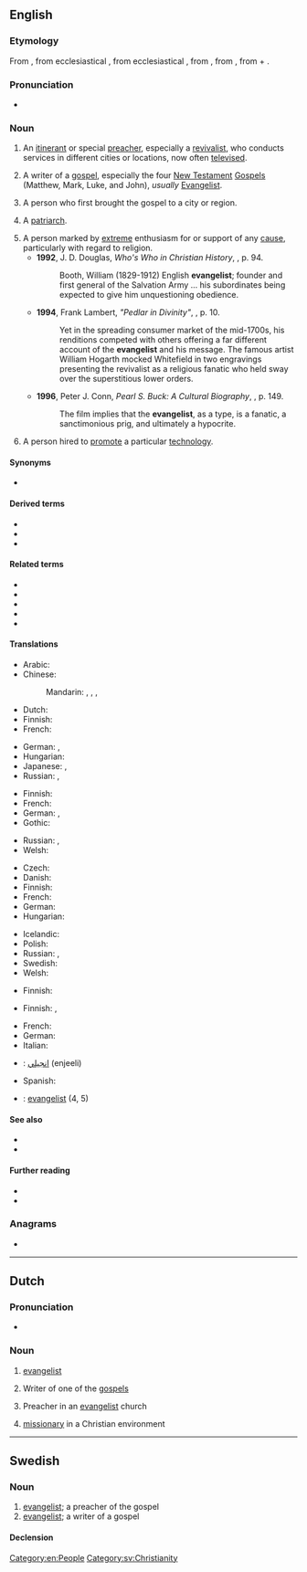 {{also|Evangelist}}
==English==

===Etymology===
From {{etyl|fro|en}} {{m|fro|evangeliste}}, from ecclesiastical {{etyl|la|en}} {{m|la|evangelista}}, from ecclesiastical {{etyl|grc|en}} {{m|grc|εὐαγγελιστής||bringer of good news}}, from {{m|grc|εὐαγγελίζεσθαι||to evangelize}}, from {{m|grc|εὐάγγελος||bringing good news}}, from {{m|grc|εὖ||well}} + {{m|grc|ἀγγέλλειν||to announce}}.

===Pronunciation===
* {{IPA|en|/ɪˈvændʒəlɪst/}}

===Noun===
{{en-noun}}

# {{lb|en|Christianity}} An [[itinerant]] or special [[preacher]], especially a [[revivalist]], who conducts services in different cities or locations, now often [[televise]]d.
# {{lb|en|Bible}} A writer of a [[gospel]], especially the four [[New Testament]] [[Gospel]]s (Matthew, Mark, Luke, and John), ''usually'' [[Evangelist]].
# {{lb|en|primitive Church}} A person who first brought the gospel to a city or region.
# {{lb|en|Mormon Church}} A [[patriarch]].
# A person marked by [[extreme]] enthusiasm for or support of any [[cause]], particularly with regard to religion.
#* '''1992''', J. D. Douglas, ''Who's Who in Christian History'', {{ISBN|0842310142}}, p. 94.
#*: Booth, William (1829-1912) English '''evangelist'''; founder and first general of the Salvation Army ... his subordinates being expected to give him unquestioning obedience.
#* '''1994''', Frank Lambert, ''"Pedlar in Divinity"'', {{ISBN|0691096163}}, p. 10.
#*: Yet in the spreading consumer market of the mid-1700s, his renditions competed with others offering a far different account of the '''evangelist''' and his message. The famous artist William Hogarth mocked Whitefield in two engravings presenting the revivalist as a religious fanatic who held sway over the superstitious lower orders.
#* '''1996''', Peter J. Conn, ''Pearl S. Buck: A Cultural Biography'', {{ISBN|0521639891}}, p. 149.
#*: The film implies that the '''evangelist''', as a type, is a fanatic, a sanctimonious prig, and ultimately a hypocrite.
# {{lb|en|computing}} A person hired to [[promote]] a particular [[technology]].

====Synonyms====
* {{sense|preacher}} {{l|en|gospeler}}

====Derived terms====
* {{l|en|televangelist}}
* {{l|en|technology evangelist}}
* {{l|en|evangelism marketing}}

====Related terms====
* {{l|en|angel}}
* {{l|en|angelic}}
* {{l|en|evangel}}
* {{l|en|evangelism}}
* {{l|en|evangelize}}

====Translations====
{{trans-top|itinerant or special preacher, especially a revivalist}}
* Arabic: {{t|ar|مُبَشِّر}}
* Chinese:
*: Mandarin: {{t|cmn|[[福音]][[傳道者]]|sc=Hani}}, {{t|cmn|[[福音]][[传道者]]|tr=fúyīn chuándàozhě|sc=Hani}}, {{t+|cmn|傳道者|sc=Hani}}, {{t+|cmn|传道者|tr=chuándàozhě|sc=Hani}}
* Dutch: {{t+|nl|evangelist|m}}
* Finnish: {{t|fi|matkasaarnaaja}}
* French: {{t+|fr|évangéliste|m|f}}
{{trans-mid}}
* German: {{t|de|Evangelist|m}}, {{t|de|Evangelistin|f}}
* Hungarian: {{t+|hu|hitszónok}}
* Japanese: {{t|ja|[[福音]]の[[伝道者]]|tr=ふくいんのでんどうしゃ, fukuin no dendōsha|sc=Jpan}}, {{t|ja|伝道者|tr=でんどうしゃ, dendōsha|sc=Jpan}}
* Russian: {{t+|ru|евангели́ст|m}}, {{t+|ru|евангели́стка|f}}
{{trans-bottom}}

{{trans-top|preacher of the gospel}}
* Finnish: {{t+|fi|evankelista}}
* French: {{t+|fr|évangéliste|m|f}}
* German: {{t|de|Evangelist|m}}, {{t|de|Evangelistin|f}}
* Gothic: {{t|got|𐌰𐌹𐍅𐌰𐌲𐌲𐌴𐌻𐌹𐍃𐍄𐌰|m}}
{{trans-mid}}
* Russian: {{t+|ru|евангели́ст|m}}, {{t+|ru|евангели́стка|f}}
* Welsh: {{t|cy|efengylwr|m}}
{{trans-bottom}}

{{trans-top|writer of a gospel}}
* Czech: {{t|cs|evangelista|m}}
* Danish: {{t|da|evangelist|c}}
* Finnish: {{t+|fi|evankelista}}
* French: {{t+|fr|évangéliste|m|f}}
* German: {{t|de|Evangelist|m}}
* Hungarian: {{t+|hu|evangélista}}
{{trans-mid}}
* Icelandic: {{t|is|guðspjallamaður|m}}
* Polish: {{t+|pl|ewangelista|m}}
* Russian: {{t+|ru|евангели́ст|m}}, {{t+|ru|евангели́стка|f}}
* Swedish: {{t+|sv|evangelist|c}}
* Welsh: {{t|cy|efengylwr|m}}
{{trans-bottom}}

{{trans-top|primitive Church: person who first brought the gospel to a city or region}}
* Finnish: {{t|fi|evankelioija}}
{{trans-mid}}
{{trans-bottom}}

{{trans-top|Mormon Church: patriarch}}
{{trans-mid}}
{{trans-bottom}}

{{trans-top|person marked by extreme enthusiasm}}
* Finnish: {{t+|fi|kiihkoilija}}, {{t+|fi|intoilija}}
{{trans-mid}}
{{trans-bottom}}

{{checktrans-top}}
* French: {{t+check|fr|évangéliste}}
* German: {{t-check|de|Evangelistin|f}}
* Italian: {{t+check|it|evangelista}}
{{trans-mid}}
* {{ttbc|fa}}: [[انجيلي]] (enjeeli)
* Spanish: {{t+check|es|evangelista}}
* {{ttbc|sv}}: [[evangelist]] {{g|c}} (4, 5)
{{trans-bottom}}

====See also====
* {{l|en|missionary}}
* {{l|en|Christer}}

====Further reading====
* {{R:Webster 1913}}
* {{R:Century 1911}}

===Anagrams===
* {{anagrams|en|a=aeegilnstv|gavestinel}}

[[Category:en:People]]

----

==Dutch==
{{wikipedia|lang=nl}}

===Pronunciation===
* {{audio|nl|Nl-evangelist.ogg|Audio}}

===Noun===
{{nl-noun|m|-en|evangelistje}}

# {{lb|nl|Christianity}} [[#English|evangelist]]
# {{lb|nl|Christianity}} Writer of one of the [[#English|gospel]]s
# {{lb|nl|Christianity}} Preacher in an [[#English|evangelist]] church
# {{lb|nl|Protestant}} [[#English|missionary]] in a Christian environment

----

==Swedish==

===Noun===
{{head|sv|noun|g=c}}

# [[#English|evangelist]]; a preacher of the gospel
# [[#English|evangelist]]; a writer of a gospel

====Declension====
{{sv-infl-noun-c-er}}

[[Category:sv:Christianity]]